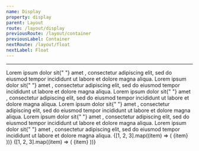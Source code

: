 ```yaml
---
name: Display
property: display
parent: Layout
route: /layout/display
previousRoute: /layout/container
previousLabel: Container
nextRoute: /layout/float
nextLabel: Float
---
```



<UtilityInfo pattern="{variation}" />

---

<Grid>
  <InfoBox pattern="inline" isDefault>
    <Box className="bg-blue-100 p-4 rounded">
      Lorem ipsum dolor sit{" "}
      <Box className="text-white px-2 rounded-sm inline font-bold bg-blue-400">
        amet
      </Box>
      , consectetur adipiscing elit, sed do eiusmod tempor incididunt ut labore et
      dolore magna aliqua.
    </Box>
  </InfoBox>
  <InfoBox pattern="inline-block">
    <Box className="bg-blue-100 p-4 rounded">
      Lorem ipsum dolor sit{" "}
      <Box className="text-white p-2 px-4 rounded-sm inline-block font-bold bg-blue-400">
        amet
      </Box>
      , consectetur adipiscing elit, sed do eiusmod tempor incididunt ut labore et
      dolore magna aliqua.
    </Box>
  </InfoBox>
  <InfoBox pattern="block">
    <Box className="bg-blue-100 p-4 rounded">
      Lorem ipsum dolor sit{" "}
      <Box className="text-white p-2 rounded-sm block font-bold bg-blue-400">
        amet
      </Box>
      , consectetur adipiscing elit, sed do eiusmod tempor incididunt ut labore et
      dolore magna aliqua.
    </Box>
  </InfoBox>
  <InfoBox pattern="table">
    <Box className="bg-blue-100 p-4 rounded">
      Lorem ipsum dolor sit{" "}
      <Box className="text-white p-2 rounded-sm table font-bold bg-blue-400">
        amet
      </Box>
      , consectetur adipiscing elit, sed do eiusmod tempor incididunt ut labore et
      dolore magna aliqua.
    </Box>
  </InfoBox>
  <InfoBox pattern="table-row">
    <Box className="bg-blue-100 p-4 rounded">
      Lorem ipsum dolor sit{" "}
      <Box className="text-white p-2 rounded-sm table-row font-bold bg-blue-400">
        amet
      </Box>
      , consectetur adipiscing elit, sed do eiusmod tempor incididunt ut labore et
      dolore magna aliqua.
    </Box>
  </InfoBox>
  <InfoBox pattern="table-cell">
    <Box className="bg-blue-100 p-4 rounded">
      Lorem ipsum dolor sit{" "}
      <Box className="text-white p-2 rounded-sm table-cell font-bold bg-blue-400">
        amet
      </Box>
      , consectetur adipiscing elit, sed do eiusmod tempor incididunt ut labore et
      dolore magna aliqua.
    </Box>
  </InfoBox>
  <InfoBox pattern="flex">
    <Box className="flex bg-blue-100 p-1 rounded">
      {[1, 2, 3].map((item) => (
        <Box
          key={`display-flex-${item}`}
          className="text-sm bold flex items-center justify-center bg-blue-400 rounded-sm text-blue-100 h-8 m-1 flex-grow"
        >
          {item}
        </Box>
      ))}
    </Box>
  </InfoBox>
  <InfoBox pattern="inline-flex">
    <Box className="flex bg-blue-100 p-1 rounded">
      {[1, 2, 3].map((item) => (
        <Box
          key={`display-inline-flex-${item}`}
          className="text-sm bold flex items-center justify-center bg-blue-400 rounded-sm text-blue-100 h-8 w-8 m-1"
        >
          {item}
        </Box>
      ))}
    </Box>
  </InfoBox>
</Grid>
